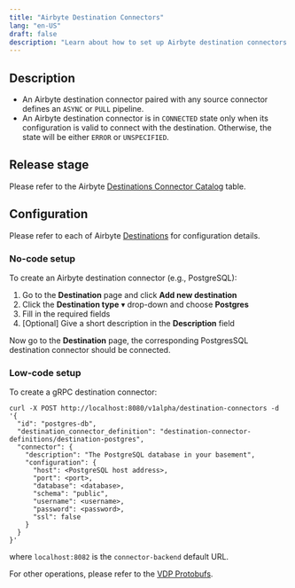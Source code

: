 ```yaml
---
title: "Airbyte Destination Connectors"
lang: "en-US"
draft: false
description: "Learn about how to set up Airbyte destination connectors for the open-source unstructured data ETL tool VDP https://github.com/instill-ai/vdp"
---
```


## Description

- An Airbyte destination connector paired with any source connector defines an `ASYNC` or `PULL` pipeline.
- An Airbyte destination connector is in `CONNECTED` state only when its configuration is valid to connect with the destination. Otherwise, the state will be either `ERROR` or `UNSPECIFIED`.

## Release stage

Please refer to the Airbyte [Destinations Connector Catalog](https://docs.airbyte.com/integrations/#destinations) table.

## Configuration

Please refer to each of Airbyte [Destinations](https://docs.airbyte.com/category/destinations) for configuration details.

### No-code setup

To create an Airbyte destination connector (e.g., PostgreSQL):

1. Go to the **Destination** page and click **Add new destination**
2. Click the **Destination type** ▾ drop-down and choose **Postgres**
3. Fill in the required fields
4. [Optional] Give a short description in the **Description** field

Now go to the **Destination** page, the corresponding PostgresSQL destination connector should be connected.

### Low-code setup

To create a gRPC destination connector:

```shellscript cURL
curl -X POST http://localhost:8080/v1alpha/destination-connectors -d '{
  "id": "postgres-db",
  "destination_connector_definition": "destination-connector-definitions/destination-postgres",
  "connector": {
    "description": "The PostgreSQL database in your basement",
    "configuration": {
      "host": <PostgreSQL host address>,
      "port": <port>,
      "database": <database>,
      "schema": "public",
      "username": <username>,
      "password": <password>,
      "ssl": false
    }
  }
}'
```

where `localhost:8082` is the `connector-backend` default URL.

For other operations, please refer to the [VDP Protobufs](https://buf.build/instill-ai/protobufs).
